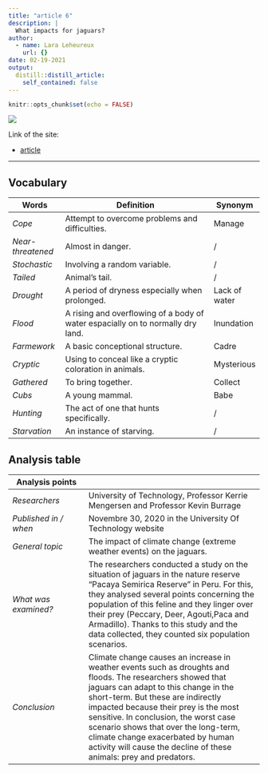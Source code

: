 ```yaml
---
title: "article 6"
description: |
  What impacts for jaguars?
author:
  - name: Lara Leheureux
    url: {}
date: 02-19-2021
output:
  distill::distill_article:
    self_contained: false
---
```


```r
knitr::opts_chunk$set(echo = FALSE)
```

![](jaguar-2894706_1920.jpg)

Link of the site:

* [article](https://www.sciencedaily.com/releases/2020/11/201130101243.htm)

***

## **Vocabulary**

Words          |Definition                               |Synonym
---------------|-----------------------------------------|-------------
*Cope*|Attempt to overcome problems and difficulties.|Manage 
*Near-threatened*|Almost in danger.| /
*Stochastic*|Involving a random variable.| / 
*Tailed*|Animal’s tail.| / 
*Drought*|A period of dryness especially when prolonged.|Lack of water
*Flood*|A rising and overflowing of a body of water espacially on to normally dry land.| Inundation 
*Farmework*|A basic conceptional structure.|Cadre
*Cryptic*|Using to conceal like a cryptic coloration in animals.|Mysterious
*Gathered*|To bring together.|Collect
*Cubs*|A young mammal.|Babe
*Hunting*|The act of one  that hunts specifically.| /
*Starvation*|An instance of starving.| /


## **Analysis table**

**Analysis points**   |
----------------------|-------------------------------------------------
*Researchers*         |University of Technology, Professor Kerrie Mengersen and Professor Kevin Burrage
*Published in / when* |Novembre 30, 2020 in the University Of Technology website
*General topic*       |The impact of climate change (extreme weather events) on the jaguars.
*What was examined?*  |The researchers conducted a study on the situation of jaguars in the nature reserve “Pacaya Semirica Reserve” in Peru. For this, they analysed several points concerning the population of this feline and they linger over their prey (Peccary, Deer, Agouti,Paca and Armadillo). Thanks to this study and the data collected, they counted six population scenarios.
*Conclusion*          |Climate change causes an increase in weather events such as droughts and floods. The researchers showed that jaguars can adapt to this change in the short-term. But these are indirectly impacted because their prey is the most sensitive. In conclusion, the worst case scenario shows that over the long-term, climate change exacerbated by human activity will cause the decline of these animals: prey and predators.

